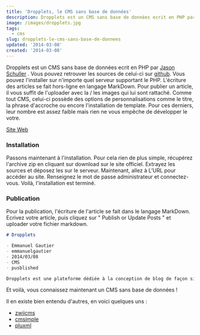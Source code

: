 ```yaml
---
title: 'Dropplets, le CMS sans base de données'
description: Dropplets est un CMS sans base de données ecrit en PHP par Jason Schuller. Vous pouvez retrouver les sources de celui-ci sur github. Vous pouvez l'installer sur n'importe quel serveur supportant le PHP. L'écriture des articles se fait hors-ligne en langage MarkDown.
image: /images/dropplets.jpg
tags:
  - cms
slug: dropplets-le-cms-sans-base-de-donnees
updated: '2014-03-08'
created: '2014-03-08'
---
```


Dropplets est un CMS sans base de données ecrit en PHP par [Jason Schuller](http://jason.sc/) . Vous pouvez retrouver les sources de celui-ci sur [github](https://github.com/circa75/dropplets). Vous pouvez l'installer sur n'importe quel serveur supportant le PHP. L'écriture des articles se fait hors-ligne en langage MarkDown. Pour publier un article, il vous suffit de l'uploader avec la / les images qui lui sont rattaché. Comme tout CMS, celui-ci possède des options de personnalisations comme le titre, la phrase d'accroche ou encore l'installation de template. Pour ces derniers, leur nombre est assez faible mais rien ne vous empêche de développer le votre.

[Site Web](http://dropplets.com/)

### Installation

Passons maintenant à l'installation. Pour cela rien de plus simple, récupérez l'archive zip en cliquant sur download sur le site officiel. Extrayez les sources et déposez les sur le serveur. Maintenant, allez à L’URL pour accéder au site. Renseignez le mot de passe administrateur et connectez-vous. Voilà, l'installation est terminé.

### Publication

Pour la publication, l'écriture de l'article se fait dans le langage MarkDown. Ecrivez votre article, puis cliquez sur " Publish or Update Posts " et uploader votre fichier markdown.

```markdown
# Dropplets

- Emmanuel Gautier
- emmanuelgautier
- 2014/03/08
- CMS
- pusblished

Dropplets est une plateforme dédiée à la conception de blog de façon simple. Sans base de données, vous pouvez installer Dropplets en quelques secondes sur n'importe quel serveur, écrire hors-ligne en markdown, puis envoyer vos articles à la publication de manière simple.
```

Et voilà, vous connaissez maintenant un CMS sans base de données !

Il en existe bien entendu d'autres, en voici quelques uns :

- [zwiicms](http://zwiicms.com)
- [cmsimple](http://www.cmsimple.fr)
- [pluxml](http://www.pluxml.org)
